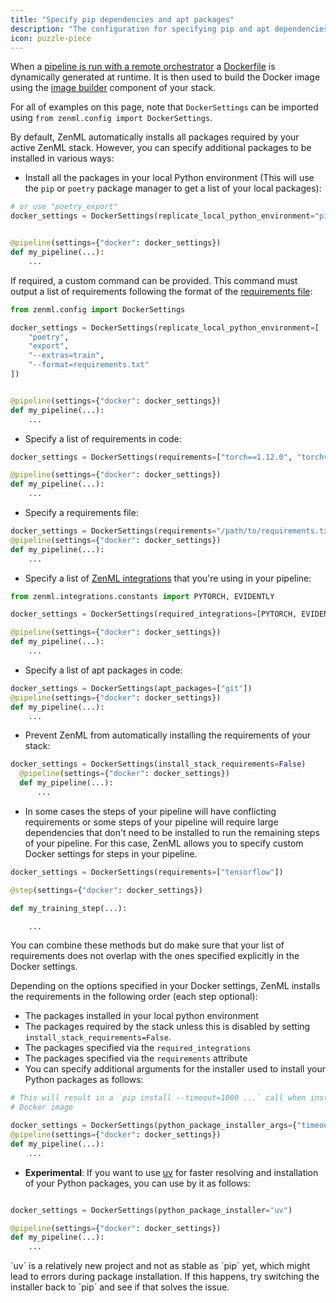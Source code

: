 ```yaml
---
title: "Specify pip dependencies and apt packages"
description: "The configuration for specifying pip and apt dependencies only works in the remote pipeline case, and is disregarded for local pipelines (i.e. pipelines that run locally without having to build a Docker image)."
icon: puzzle-piece
---
```




When a [pipeline is run with a remote orchestrator](/latest/usage/project-setup/configure-python-environments) a [Dockerfile](https://docs.docker.com/engineversions/0.66.0/reference/builder/) is dynamically generated at runtime. It is then used to build the Docker image using the [image builder](/latest/usage/project-setup/configure-python-environments#-configure-python-environments) component of your stack.

For all of examples on this page, note that `DockerSettings` can be imported using `from zenml.config import DockerSettings`.

By default, ZenML automatically installs all packages required by your active ZenML stack. However, you can specify additional packages to be installed in various ways:

* Install all the packages in your local Python environment (This will use the `pip` or `poetry` package manager to get a list of your local packages):

```py
# or use "poetry_export"
docker_settings = DockerSettings(replicate_local_python_environment="pip_freeze")


@pipeline(settings={"docker": docker_settings})
def my_pipeline(...):
    ...
```

If required, a custom command can be provided. This command must output a list of requirements following the format of the [requirements file](https://pip.pypa.io/en/stableversions/0.66.0/reference/requirements-file-format/):


```py
from zenml.config import DockerSettings

docker_settings = DockerSettings(replicate_local_python_environment=[
    "poetry",
    "export",
    "--extras=train",
    "--format=requirements.txt"
])


@pipeline(settings={"docker": docker_settings})
def my_pipeline(...):
    ...
```

* Specify a list of requirements in code:

```py
docker_settings = DockerSettings(requirements=["torch==1.12.0", "torchvision"])

@pipeline(settings={"docker": docker_settings})
def my_pipeline(...):
    ...
```
* Specify a requirements file:

```py
docker_settings = DockerSettings(requirements="/path/to/requirements.txt")
@pipeline(settings={"docker": docker_settings})
def my_pipeline(...):
    ...
```
* Specify a list of [ZenML integrations](/latest/stack-components/component-guide) that you're using in your pipeline:


```py
from zenml.integrations.constants import PYTORCH, EVIDENTLY

docker_settings = DockerSettings(required_integrations=[PYTORCH, EVIDENTLY])

@pipeline(settings={"docker": docker_settings})
def my_pipeline(...):
    ...
```

* Specify a list of apt packages in code:

```py
docker_settings = DockerSettings(apt_packages=["git"])
@pipeline(settings={"docker": docker_settings})
def my_pipeline(...):
    ...
```
* Prevent ZenML from automatically installing the requirements of your stack:
```py
docker_settings = DockerSettings(install_stack_requirements=False)
  @pipeline(settings={"docker": docker_settings})
  def my_pipeline(...):
      ...
```
* In some cases the steps of your pipeline will have conflicting requirements or some steps of your pipeline will require large dependencies that don't need to be installed to run the remaining steps of your pipeline. For this case, ZenML allows you to specify custom Docker settings for steps in your pipeline.

```py
docker_settings = DockerSettings(requirements=["tensorflow"])

@step(settings={"docker": docker_settings})

def my_training_step(...):

    ...
```

<Info>
    You can combine these methods but do make sure that your list of requirements does not overlap with the ones specified explicitly in the Docker settings.
</Info>

Depending on the options specified in your Docker settings, ZenML installs the requirements in the following order (each step optional):

* The packages installed in your local python environment
* The packages required by the stack unless this is disabled by setting `install_stack_requirements=False`.
* The packages specified via the `required_integrations`
* The packages specified via the `requirements` attribute
* You can specify additional arguments for the installer used to install your Python packages as follows:

```py
# This will result in a `pip install --timeout=1000 ...` call when installing packages in the
# Docker image

docker_settings = DockerSettings(python_package_installer_args={"timeout": 1000})
@pipeline(settings={"docker": docker_settings})
def my_pipeline(...):
    ...
```

* **Experimental**: If you want to use [uv](https://github.com/astral-sh/uv) for faster resolving and installation of your Python packages, you can use by it as follows:

```py

docker_settings = DockerSettings(python_package_installer="uv")

@pipeline(settings={"docker": docker_settings})
def my_pipeline(...):
    ...
```

<Info>
    `uv` is a relatively new project and not as stable as `pip` yet, which might lead to errors during package installation. If this happens, try switching the installer back to `pip` and see if that solves the issue.
</Info>


